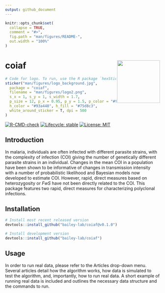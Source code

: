 ```yaml
---
output: github_document
---
```


<!-- README.md is generated from README.Rmd. Please edit that file -->

```r
knitr::opts_chunk$set(
  collapse = TRUE,
  comment = "#>",
  fig.path = "man/figures/README-",
  out.width = "100%"
)
```

# coiaf <a href='https://bailey-lab.github.io/coiaf/'><img src='man/figures/logo.png' align="right" height="139" /></a>

```r
# Code for logo. To run, use the R package `hexSticker`
sticker("man/figures/logo_background.jpg",
  package = "coiaf",
  filename = "man/figures/logo2.png",
  s_x = 1, s_y = 1, s_width = 1.7,
  p_size = 12, p_x = 0.95, p_y = 1.5, p_color = "#fdead4",
  h_color = "#93a448", h_fill = "#75d8c3",
  white_around_sticker = T, dpi = 500
)
```

<!-- badges: start -->
[![R-CMD-check](https://github.com/bailey-lab/coiaf/workflows/R-CMD-check/badge.svg)](https://github.com/bailey-lab/coiaf/actions)
[![Lifecycle: stable](https://img.shields.io/badge/lifecycle-stable-brightgreen.svg)](https://lifecycle.r-lib.org/articles/stages.html#stable)
[![License: MIT](https://img.shields.io/badge/License-MIT-yellow.svg)](https://opensource.org/licenses/MIT)
<!-- badges: end -->

## Introduction
In malaria, individuals are often infected with different parasite strains, with
the complexity of infection (COI) giving the number of genetically different
parasite strains in an individual. Changes in the mean COI in a population have
been shown to be informative of changes in transmission intensity with a number
of probabilistic likelihood and Bayesian models now developed to estimate COI.
However, rapid, direct measures based on heterozygosity or *FwS* have not been
directly related to the COI. This package features two rapid, direct measures
for characterizing polyclonal infections.

## Installation

::: .pkgdown-release
```r
# Install most recent released version
devtools::install_github("bailey-lab/coiaf@v0.1.0")
```
:::

::: .pkgdown-devel
```r
# Install development version
devtools::install_github("bailey-lab/coiaf")
```
:::

## Usage
In order to run real data, please refer to the Articles drop-down menu. Several
articles detail how the algorithm works, how data is simulated to test the
algorithm, and, importantly, how to run real data. A short example of running
real data is included and outlines the necessary data structure and the commands
to run.
